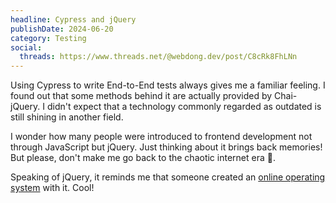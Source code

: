 ```yaml
---
headline: Cypress and jQuery
publishDate: 2024-06-20
category: Testing
social:
  threads: https://www.threads.net/@webdong.dev/post/C8cRk8FhLNn
---
```


Using Cypress to write End-to-End tests always gives me a familiar feeling. I found out that some methods behind it are actually provided by Chai-jQuery. I didn't expect that a technology commonly regarded as outdated is still shining in another field.

I wonder how many people were introduced to frontend development not through JavaScript but jQuery. Just thinking about it brings back memories! But please, don't make me go back to the chaotic internet era 🫠.

Speaking of jQuery, it reminds me that someone created an [online operating system](https://puter.com/) with it. Cool!
